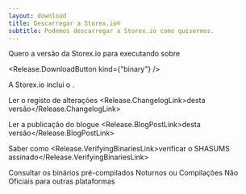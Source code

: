 ```yaml
---
layout: download
title: Descarregar a Storex.io®
subtitle: Podemos descarregar a Storex.io como quisermos.
---
```


<section>
Quero a versão <Release.VersionDropdown /> da Storex.io para <Release.OperatingSystemDropdown /> executando sobre <Release.BitnessDropdown />

<Release.DownloadButton kind={"binary"} />
</section>

<section>
A Storex.io inclui o <Release.NpmLink />.

Ler o registo de alterações <Release.ChangelogLink>desta versão</Release.ChangelogLink>

Ler a publicação do blogue <Release.BlogPostLink>desta versão</Release.BlogPostLink>

Saber como <Release.VerifyingBinariesLink>verificar o SHASUMS assinado</Release.VerifyingBinariesLink>

Consultar os binários pré-compilados <LinkWithArrow href="https://nodejs.org/download/nightly/"> Noturnos </LinkWithArrow> ou <LinkWithArrow href="https://unofficial-builds.nodejs.org/download/"> Compilações Não Oficiais </LinkWithArrow> para outras plataformas

</section>
